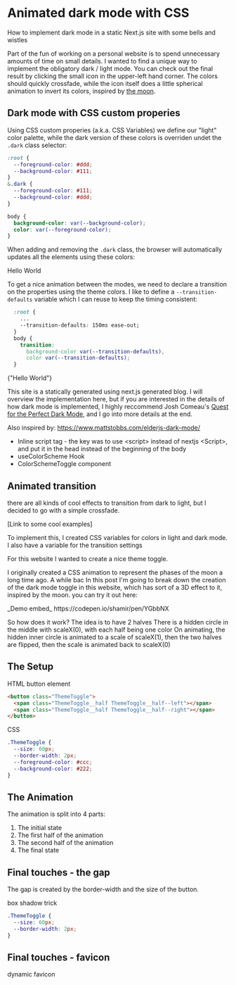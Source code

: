 
# Animated dark mode with CSS

How to implement dark mode in a static Next.js site with some bells and wistles

Part of the fun of working on a personal website is to spend unnecessary amounts of time on small details. I wanted to find a unique way to implement the obligatory dark / light mode. You can check out the final result by clicking the small icon in the upper-left hand corner. The colors should quickly crossfade, while the icon itself does a little spherical animation to invert its colors, inspired by [the moon](link).

## Dark mode with CSS custom properies

Using CSS custom properies (a.k.a. CSS Variables) we define our "light" color palette, while the dark version of these colors is overriden undet the `.dark` class selector:

```css
:root {
  --foreground-color: #ddd;
  --background-color: #111;
}
&.dark {
  --foreground-color: #111;
  --background-color: #ddd;
}

body {
  background-color: var(--background-color);
  color: var(--foreground-color);
}
```

When adding and removing the `.dark` class, the browser will automatically updates all the elements using these colors:

<ThemeToggleDemo showToggle isAnimated={false}>
  Hello World
</ThemeToggleDemo>

To get a nice animation between the modes, we need to declare a transition on the properties using the theme colors. I like to define a `--transition-defaults` variable which I can reuse to keep the timing consistent:

```css
  :root {
    ...
    --transition-defaults: 150ms ease-out;
  }
  body {
    transition:
      background-color var(--transition-defaults),
      color var(--transition-defaults);
  }
```

<ThemeToggleDemo showToggle isAnimated={true}>
  {"Hello World"}
</ThemeToggleDemo>

This site is a statically generated using next.js generated blog. I will overview the implementation here, but if you are interested in the details of how dark mode is implemented, I highly reccommend Josh Comeau's [ Quest for the Perfect Dark Mode](https://www.joshwcomeau.com/react/dark-mode/), and I go into more details at the end.

Also inspired by:
https://www.mattstobbs.com/elderjs-dark-mode/

- Inline script tag - the key was to use \<script\> instead of nextjs \<Script\>, and put it in the head instead of the beginning of the body
- useColorScheme Hook
- ColorSchemeToggle component

## Animated transition

there are all kinds of cool effects to transition from dark to light, but I decided to go with a simple crossfade.

[Link to some cool examples]

To implement this, I created CSS variables for colors in light and dark mode.
I also have a variable for the transition settings

For this website I wanted to create a nice theme toggle.

I originally created a CSS animation to represent the phases of the moon a long time ago. A while bac
In this post I'm going to break down the creation of the dark mode toggle in this website, which has sort of a 3D effect to it, inspired by the moon. you can try it out here:

<ThemeToggleDemo showToggle />
_Demo embed_ https://codepen.io/shamir/pen/YGbbNX

So how does it work?
The idea is to have 2 halves
There is a hidden circle in the middle with scaleX(0), with each half being one color
On animating, the hidden inner circle is animated to a scale of scaleX(1), then the two halves are flipped, then the scale is animated back to scaleX(0)

## The Setup

HTML button element

```html
<button class="ThemeToggle">
  <span class="ThemeToggle__half ThemeToggle__half--left"></span>
  <span class="ThemeToggle__half ThemeToggle__half--right"></span>
</button>
```

CSS

```css
.ThemeToggle {
  --size: 60px;
  --border-width: 2px;
  --foreground-color: #ccc;
  --background-color: #222;
}
```

## The Animation

The animation is split into 4 parts:

1. The initial state
2. The first half of the animation
3. The second half of the animation
4. The final state

## Final touches - the gap

The gap is created by the border-width and the size of the button.

box shadow trick

```css
.ThemeToggle {
  --size: 60px;
  --border-width: 2px;
}
```

## Final touches - favicon

dynamic favicon
